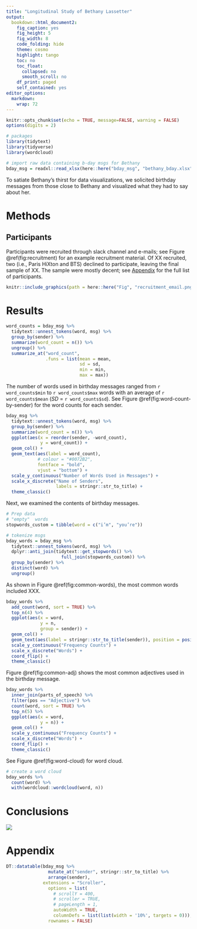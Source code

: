 ```yaml
---
title: "Longitudinal Study of Bethany Lassetter"
output: 
  bookdown::html_document2:
    fig_caption: yes
    fig_height: 5
    fig_width: 8
    code_folding: hide
    theme: cosmo
    highlight: tango
    toc: no
    toc_float:
      collapsed: no
      smooth_scroll: no
    df_print: paged
    self_contained: yes
editor_options: 
  markdown: 
    wrap: 72
---
```


```r
knitr::opts_chunk$set(echo = TRUE, message=FALSE, warning = FALSE)
options(digits = 2)

# packages 
library(tidytext)
library(tidyverse)
library(wordcloud)
```

```r
# import raw data containing b-day msgs for Bethany
bday_msg = readxl::read_xlsx(here::here("bday_msg", "bethany_bday.xlsx"))
```

  To satiate Bethany's thirst for data visualizations, we solicited birthday messages from those close to Bethany and visualized what they had to say about her.  

# Methods 
## Participants  
  Participants were recruited through slack channel and e-mails; see Figure \@ref(fig:recruitment) for an example recruitment material. Of XX recruited, two (i.e., Paris HiXton and BTS) declined to participate, leaving the final sample of XX. The sample were mostly decent; see [Appendix](#appendix) for the full list of participants.   
  
```r
knitr::include_graphics(path = here::here("Fig", "recruitment_email.png"))
```

# Results  

```r
word_counts = bday_msg %>% 
  tidytext::unnest_tokens(word, msg) %>% 
  group_by(sender) %>% 
  summarize(word_count = n()) %>% 
  ungroup() %>% 
  summarize_at("word_count", 
               .funs = list(mean = mean,
                            sd = sd,
                            min = min,
                            max = max))
```

The number of words used in birthday messages ranged from `r word_counts$min` to `r word_counts$max` words with an average of `r word_counts$mean` ($SD$ = `r word_counts$sd`). See Figure \@ref(fig:word-count-by-sender) for the word counts for each sender.   

```r
bday_msg %>% 
  tidytext::unnest_tokens(word, msg) %>% 
  group_by(sender) %>% 
  summarize(word_count = n()) %>% 
  ggplot(aes(x = reorder(sender, -word_count),
             y = word_count)) +
  geom_col() +
  geom_text(aes(label = word_count),
            # colour = "#0072B2",
            fontface = "bold",
            vjust = "bottom") +
  scale_y_continuous("Number of Words Used in Messages") + 
  scale_x_discrete("Name of Senders",
                   labels = stringr::str_to_title) +
  theme_classic()
```

Next, we examined the contents of birthday messages.  
```r
# Prep data 
# "empty"  words
stopwords_custom = tibble(word = c("i’m", "you’re"))

# tokenize msgs 
bday_words = bday_msg %>% 
  tidytext::unnest_tokens(word, msg) %>% 
  dplyr::anti_join(tidytext::get_stopwords() %>% 
                     full_join(stopwords_custom)) %>% 
  group_by(sender) %>% 
  distinct(word) %>% 
  ungroup()
```

As shown in Figure \@ref(fig:common-words), the most common words included XXX. 

```r
bday_words %>% 
  add_count(word, sort = TRUE) %>% 
  top_n(4) %>% 
  ggplot(aes(x = word, 
             y = n, 
             group = sender)) +
  geom_col() + 
  geom_text(aes(label = stringr::str_to_title(sender)), position = position_dodge(.8)) +
  scale_y_continuous("Frequency Counts") + 
  scale_x_discrete("Words") +
  coord_flip() +
  theme_classic()
```

Figure \@ref(fig:common-adj) shows the most common adjectives used in the birthday message. 
```r
bday_words %>% 
  inner_join(parts_of_speech) %>% 
  filter(pos == "Adjective") %>% 
  count(word, sort = TRUE) %>% 
  top_n(5) %>% 
  ggplot(aes(x = word, 
             y = n)) +
  geom_col() + 
  scale_y_continuous("Frequency Counts") + 
  scale_x_discrete("Words") +
  coord_flip() +
  theme_classic()
```


See Figure \@ref(fig:word-cloud) for word cloud.  
```r
# create a word cloud 
bday_words %>% 
  count(word) %>% 
  with(wordcloud::wordcloud(word, n))
```




# Conclusions  
![](Fig/appa.jpg)

# Appendix {#appendix}  
```r
DT::datatable(bday_msg %>% 
                mutate_at("sender", stringr::str_to_title) %>% 
                arrange(sender), 
              extensions = "Scroller",
                options = list(
                  # scrollY = 400,
                  # scroller = TRUE,
                  # pageLength = 1,
                  autoWidth = TRUE,
                  columnDefs = list(list(width = '10%', targets = 0))),
                rownames = FALSE)
```

